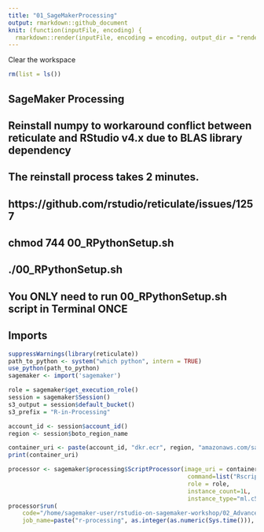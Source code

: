 ```yaml
---
title: "01_SageMakerProcessing"
output: rmarkdown::github_document
knit: (function(inputFile, encoding) {
  rmarkdown::render(inputFile, encoding = encoding, output_dir = "rendered") })
---
```


Clear the workspace
```r
rm(list = ls())
```

## SageMaker Processing

## Reinstall numpy to workaround conflict between reticulate and RStudio v4.x due to BLAS library dependency
## The reinstall process takes 2 minutes.
## https://github.com/rstudio/reticulate/issues/1257
## chmod 744 00_RPythonSetup.sh
## ./00_RPythonSetup.sh
## You ONLY need to run 00_RPythonSetup.sh script in Terminal ONCE

## Imports
```r
suppressWarnings(library(reticulate))
path_to_python <- system("which python", intern = TRUE)
use_python(path_to_python)
sagemaker <- import('sagemaker')
```

```r
role = sagemaker$get_execution_role()
session = sagemaker$Session()
s3_output = session$default_bucket()
s3_prefix = "R-in-Processing"

account_id <- session$account_id()
region <- session$boto_region_name
```


```r
container_uri <- paste(account_id, "dkr.ecr", region, "amazonaws.com/sagemaker-r-processing:1.0", sep=".")
print(container_uri)
```

```r
processor <- sagemaker$processing$ScriptProcessor(image_uri = container_uri,
                                                   command=list("Rscript"),
                                                   role = role,
                                                   instance_count=1L,
                                                   instance_type="ml.c5.xlarge")
processor$run(
    code="/home/sagemaker-user/rstudio-on-sagemaker-workshop/02_AdvancedSageMaker/preprocessing.R",
    job_name=paste("r-processing", as.integer(as.numeric(Sys.time())), sep="-"))
```


